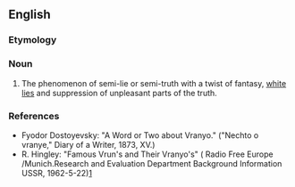 ==English==

===Etymology===
{{Russ.}}
{{etystub}}

===Noun===
{{en-noun|-}}

# The phenomenon of semi-lie or semi-truth with a twist of fantasy, [[white lie]]s and suppression of unpleasant parts of the truth.
{{rfex}}

===References===
*Fyodor Dostoyevsky: "A Word or Two about Vranyo." ("Nechto o vranye," Diary of a Writer, 1873, XV.)
*R. Hingley: "Famous Vrun's and Their Vranyo's" ( Radio Free Europe /Munich.Research and Evaluation Department Background Information USSR, 1962-5-22)[http://www.osa.ceu.hu/files/holdings/300/8/3/text/60-3-312.shtml]